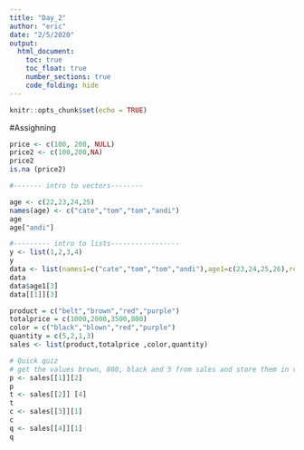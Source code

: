 ```yaml
---
title: "Day_2"
author: "eric"
date: "2/5/2020"
output:
  html_document:
    toc: true
    toc_float: true
    number_sections: true
    code_folding: hide
---
```


```r
knitr::opts_chunk$set(echo = TRUE)
```
#Assighning
```r
price <- c(100, 200, NULL)
price2 <- c(100,200,NA)
price2
is.na (price2)

```

```r
#------- intro to vectors--------

age <- c(22,23,24,25)
names(age) <- c("cate","tom","tom","andi")
age
age["andi"]

```

```r
#--------- intro to lists----------------- 
y <- list(1,2,3,4)
y
data <- list(names1=c("cate","tom","tom","andi"),age1=c(23,24,25,26),retired=c(T,F))
data
data$age1[3]
data[[1]][3]

product = c("belt","brown","red","purple")
totalprice = c(1000,2000,3500,800)
color = c("black","blown","red","purple")
quantity = c(5,2,1,3)
sales <- list(product,totalprice ,color,quantity)

# Quick quiz
# get the values brown, 800, black and 5 from sales and store them in varianbles of your choice
p <- sales[[1]][2]
p
t <- sales[[2]] [4]
t
c <- sales[[3]][1]
c
q <- sales[[4]][1] 
q

```

